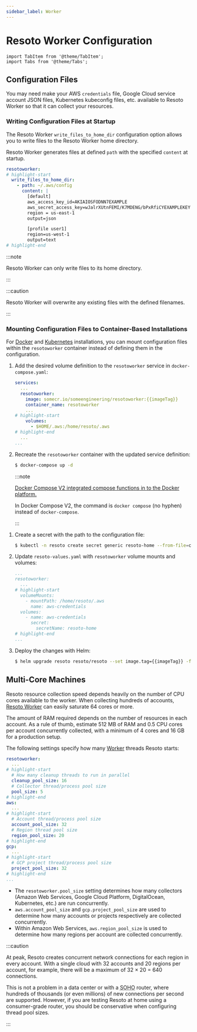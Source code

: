 ```yaml
---
sidebar_label: Worker
---
```


# Resoto Worker Configuration

```mdx-code-block
import TabItem from '@theme/TabItem';
import Tabs from '@theme/Tabs';
```

## Configuration Files

You may need make your AWS `credentials` file, Google Cloud service account JSON files, Kubernetes kubeconfig files, etc. available to Resoto Worker so that it can collect your resources.

### Writing Configuration Files at Startup

The Resoto Worker `write_files_to_home_dir` configuration option allows you to write files to the Resoto Worker home directory.

Resoto Worker generates files at defined `path` with the specified `content` at startup.

```yaml title="Resoto Worker configuration"
resotoworker:
# highlight-start
  write_files_to_home_dir:
    - path: ~/.aws/config
      content: |
        [default]
        aws_access_key_id=AKIAIOSFODNN7EXAMPLE
        aws_secret_access_key=wJalrXUtnFEMI/K7MDENG/bPxRfiCYEXAMPLEKEY
        region = us-east-1
        output=json

        [profile user1]
        region=us-west-1
        output=text
# highlight-end
```

:::note

Resoto Worker can only write files to its home directory.

:::

:::caution

Resoto Worker will overwrite any existing files with the defined filenames.

:::

### Mounting Configuration Files to Container-Based Installations

For [Docker](../../getting-started/install-resoto/docker.mdx) and [Kubernetes](../../getting-started/install-resoto/kubernetes.mdx) installations, you can mount configuration files within the `resotoworker` container instead of defining them in the configuration.

<Tabs groupId="install-method" querystring>

<TabItem value="docker" label="Docker">

1. Add the desired volume definition to the `resotoworker` service in `docker-compose.yaml`:

   ```yaml title="docker-compose.yaml"
   services:
     ...
     resotoworker:
       image: somecr.io/someengineering/resotoworker:{{imageTag}}
       container_name: resotoworker
       ...
   # highlight-start
       volumes:
         - $HOME/.aws:/home/resoto/.aws
   # highlight-end
     ...
   ...
   ```

2. Recreate the `resotoworker` container with the updated service definition:

   ```bash
   $ docker-compose up -d
   ```

   :::note

   [Docker Compose V2 integrated compose functions in to the Docker platform.](https://docs.docker.com/compose/#compose-v2-and-the-new-docker-compose-command)

   In Docker Compose V2, the command is `docker compose` (no hyphen) instead of `docker-compose`.

   :::

</TabItem>

<TabItem value="kubernetes" label="Kubernetes">

1. Create a secret with the path to the configuration file:

   ```bash
   $ kubectl -n resoto create secret generic resoto-home --from-file=credentials=$HOME/.aws/credentials
   ```

2. Update `resoto-values.yaml` with `resotoworker` volume mounts and volumes:

   ```yaml title="resoto-values.yaml"
   ...
   resotoworker:
     ...
   # highlight-start
     volumeMounts:
       - mountPath: /home/resoto/.aws
         name: aws-credentials
     volumes:
       - name: aws-credentials
         secret:
           secretName: resoto-home
   # highlight-end
   ...
   ```

3. Deploy the changes with Helm:

   ```bash
   $ helm upgrade resoto resoto/resoto --set image.tag={{imageTag}} -f resoto-values.yaml
   ```

</TabItem>

</Tabs>

## Multi-Core Machines

Resoto resource collection speed depends heavily on the number of CPU cores available to the worker. When collecting hundreds of accounts, [Resoto Worker](../components/worker.mdx) can easily saturate 64 cores or more.

The amount of RAM required depends on the number of resources in each account. As a rule of thumb, estimate 512 MB of RAM and 0.5 CPU cores per account concurrently collected, with a minimum of 4 cores and 16 GB for a production setup.

The following settings specify how many [Worker](../components/worker.mdx) threads Resoto starts:

```yaml
resotoworker:
  ...
# highlight-start
  # How many cleanup threads to run in parallel
  cleanup_pool_size: 16
  # Collector thread/process pool size
  pool_size: 5
# highlight-end
aws:
  ...
# highlight-start
  # Account thread/process pool size
  account_pool_size: 32
  # Region thread pool size
  region_pool_size: 20
# highlight-end
gcp:
  ...
# highlight-start
  # GCP project thread/process pool size
  project_pool_size: 32
# highlight-end
...
```

- The `resotoworker.pool_size` setting determines how many collectors (Amazon Web Services, Google Cloud Platform, DigitalOcean, Kubernetes, etc.) are run concurrently.
- `aws.account_pool_size` and `gcp.project_pool_size` are used to determine how many accounts or projects respectively are collected concurrently.
- Within Amazon Web Services, `aws.region_pool_size` is used to determine how many regions per account are collected concurrently.

:::caution

At peak, Resoto creates concurrent network connections for each region in every account. With a single cloud with 32 accounts and 20 regions per account, for example, there will be a maximum of 32 × 20 = 640 connections.

This is not a problem in a data center or with a <abbr title="small office / home office">SOHO</abbr> router, where hundreds of thousands (or even millions) of new connections per second are supported. However, if you are testing Resoto at home using a consumer-grade router, you should be conservative when configuring thread pool sizes.

:::
